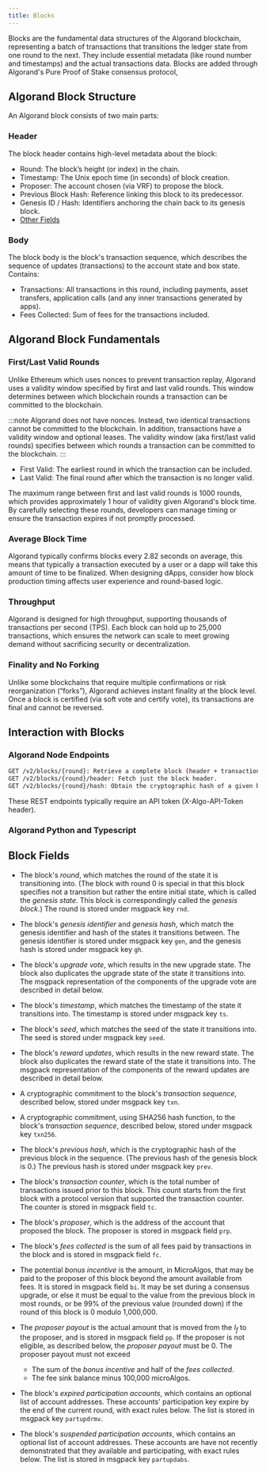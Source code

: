 ```yaml
---
title: Blocks
---
```


Blocks are the fundamental data structures of the Algorand blockchain, representing a batch of transactions that transitions the ledger state from one round to the next. They include essential metadata (like round number and timestamps) and the actual transactions data. Blocks are added through Algorand's Pure Proof of Stake consensus protocol,

## Algorand Block Structure

An Algorand block consists of two main parts:

### Header

The block header contains high-level metadata about the block:

- Round: The block’s height (or index) in the chain.
- Timestamp: The Unix epoch time (in seconds) of block creation.
- Proposer: The account chosen (via VRF) to propose the block.
- Previous Block Hash: Reference linking this block to its predecessor.
- Genesis ID / Hash: Identifiers anchoring the chain back to its genesis block.
- [Other Fields](https://github.com/algorandfoundation/specs/blob/master/dev/ledger.md#blocks)

### Body

The block body is the block's transaction sequence, which describes the sequence of updates (transactions) to the account state and box state. Contains:

- Transactions: All transactions in this round, including payments, asset transfers, application calls (and any inner transactions generated by apps).
- Fees Collected: Sum of fees for the transactions included.

## Algorand Block Fundamentals

### First/Last Valid Rounds

Unlike Ethereum which uses nonces to prevent transaction replay, Algorand uses a validity window specified by first and last valid rounds. This window determines between which blockchain rounds a transaction can be committed to the blockchain.

:::note
Algorand does not have nonces. Instead, two identical transactions cannot be committed to the blockchain. In addition, transactions have a validity window and optional leases. The validity window (aka first/last valid rounds) specifies between which rounds a transaction can be committed to the blockchain.
:::

- First Valid: The earliest round in which the transaction can be included.
- Last Valid: The final round after which the transaction is no longer valid.

The maximum range between first and last valid rounds is 1000 rounds, which provides approximately 1 hour of validity given Algorand's block time.
By carefully selecting these rounds, developers can manage timing or ensure the transaction expires if not promptly processed.

### Average Block Time

Algorand typically confirms blocks every 2.82 seconds on average, this means that typically a transaction executed by a user or a dapp will take this amount of time to be finalized. When designing dApps, consider how block production timing affects user experience and round-based logic.

### Throughput

Algorand is designed for high throughput, supporting thousands of transactions per second (TPS). Each block can hold up to 25,000 transactions, which ensures the network can scale to meet growing demand without sacrificing security or decentralization.

### Finality and No Forking

Unlike some blockchains that require multiple confirmations or risk reorganization (“forks”), Algorand achieves instant finality at the block level. Once a block is certified (via soft vote and certify vote), its transactions are final and cannot be reversed.

## Interaction with Blocks

### Algorand Node Endpoints

```bash
GET /v2/blocks/{round}: Retrieve a complete block (header + transactions).
GET /v2/blocks/{round}/header: Fetch just the block header.
GET /v2/blocks/{round}/hash: Obtain the cryptographic hash of a given block.
```

These REST endpoints typically require an API token (X-Algo-API-Token header).

### Algorand Python and Typescript

## Block Fields

- The block's _round_, which matches the round of the state it is transitioning
  into. (The block with round 0 is special in that this block specifies not a
  transition but rather the entire initial state, which is called the _genesis
  state_. This block is correspondingly called the _genesis block_.)
  The round is stored under msgpack key `rnd`.

- The block's _genesis identifier_ and _genesis hash_, which match the
  genesis identifier and hash of the states it transitions between.
  The genesis identifier is stored under msgpack key `gen`, and the genesis
  hash is stored under msgpack key `gh`.

- The block's _upgrade vote_, which results in the new upgrade state. The
  block also duplicates the upgrade state of the state it transitions into.
  The msgpack representation of the components of the upgrade vote are described
  in detail below.

- The block's _timestamp_, which matches the timestamp of the state it
  transitions into. The timestamp is stored under msgpack key `ts`.

- The block's _seed_, which matches the seed of the state it transitions into.
  The seed is stored under msgpack key `seed`.

- The block's _reward updates_, which results in the new reward state. The
  block also duplicates the reward state of the state it transitions into.
  The msgpack representation of the components of the reward updates are described
  in detail below.

- A cryptographic commitment to the block's _transaction sequence_, described
  below, stored under msgpack key `txn`.

- A cryptographic commitment, using SHA256 hash function, to the block's _transaction sequence_, described
  below, stored under msgpack key `txn256`.

- The block's _previous hash_, which is the cryptographic hash of the previous
  block in the sequence. (The previous hash of the genesis block is 0.) The
  previous hash is stored under msgpack key `prev`.

- The block's _transaction counter_, which is the total number of transactions
  issued prior to this block. This count starts from the first block with a
  protocol version that supported the transaction counter. The counter is
  stored in msgpack field `tc`.

- The block's _proposer_, which is the address of the account that
  proposed the block. The proposer is stored in msgpack field `prp`.

- The block's _fees collected_ is the sum of all fees paid by transactions in
  the block and is stored in msgpack field `fc`.

- The potential _bonus incentive_ is the amount, in MicroAlgos, that
  may be paid to the proposer of this block beyond the amount
  available from fees. It is stored in msgpack field `bi`. It may be
  set during a consensus upgrade, or else it must be equal to the
  value from the previous block in most rounds, or be 99% of the
  previous value (rounded down) if the round of this block is 0
  modulo 1,000,000.

- The _proposer payout_ is the actual amount that is moved from the
  $I_f$ to the proposer, and is stored in msgpack field `pp`. If the
  proposer is not eligible, as described below, the _proposer payout_
  must be 0. The proposer payout must not exceed

  - The sum of the _bonus incentive_ and half of the _fees
    collected_.
  - The fee sink balance minus 100,000 microAlgos.

- The block's _expired participation accounts_, which contains an
  optional list of account addresses. These accounts' participation
  key expire by the end of the current round, with exact rules below.
  The list is stored in msgpack key `partupdrmv`.

- The block's _suspended participation accounts_, which contains an
  optional list of account addresses. These accounts are have not
  recently demonstrated that they available and participating, with
  exact rules below. The list is stored in msgpack key `partupdabs`.
